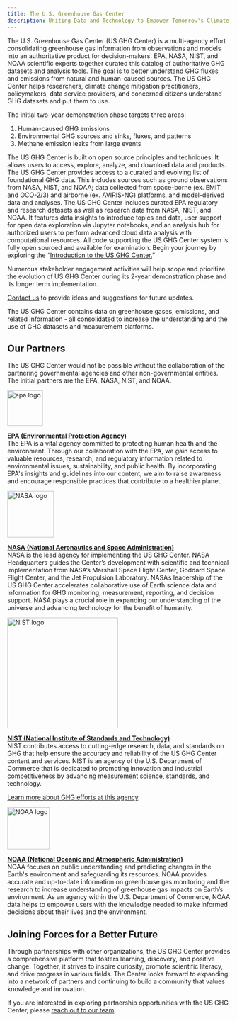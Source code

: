 ```yaml
---
title: The U.S. Greenhouse Gas Center
description: Uniting Data and Technology to Empower Tomorrow's Climate Solutions
---
```


<Block>
  <Prose>
  The U.S. Greenhouse Gas Center (US GHG Center) is a multi-agency effort consolidating greenhouse gas information from observations and models into an authoritative product for decision-makers. EPA, NASA, NIST, and NOAA scientific experts together curated this catalog of authoritative GHG datasets and analysis tools. The goal is to better understand GHG fluxes and emissions from natural and human-caused sources. The US GHG Center helps researchers, climate change mitigation practitioners, policymakers, data service providers, and concerned citizens understand GHG datasets and put them to use.


  The initial two-year demonstration phase targets three areas: 
  1.	Human-caused GHG emissions
  2.	Environmental GHG sources and sinks, fluxes, and patterns
  3.  Methane emission leaks from large events


  The US GHG Center is built on open source principles and techniques. It allows users to access, explore, analyze, and download data and products. The US GHG Center provides access to a curated and evolving list of foundational GHG data. This includes sources such as ground observations from NASA, NIST, and NOAA; data collected from space-borne (ex. EMIT and OCO-2/3) and airborne (ex. AVIRIS-NG) platforms, and model-derived data and analyses. The US GHG Center includes curated EPA regulatory and research datasets as well as research data from NASA, NIST, and NOAA. It features data insights to introduce topics and data, user support for open data exploration via Jupyter notebooks, and an analysis hub for authorized users to perform advanced cloud data analysis with computational resources. All code supporting the US GHG Center system is fully open sourced and available for examination.
  Begin your journey by exploring the “[Introduction to the US GHG Center.](/stories/intro-us-ghg-center)”


  Numerous stakeholder engagement activities will help scope and prioritize the evolution of US GHG Center during its 2-year demonstration phase and its longer term implementation. 


  [Contact us](https://docs.google.com/forms/d/e/1FAIpQLSeZrDYP6W3fVOJBwncsLINTdhYsUl9XyoTjNvl7PLBQLV5A0Q/viewform) to provide ideas and suggestions for future updates.


  The US GHG Center contains data on greenhouse gases, emissions, and related information - all consolidated to increase the understanding and the use of GHG datasets and measurement platforms.

  </Prose>
</Block>

<Block>
  <Prose>

  ## Our Partners

  The US GHG Center would not be possible without the collaboration of the partnering governmental agencies and other non-governmental entities. The initial partners are the EPA, NASA, NIST, and NOAA.

  <a href="https://www.epa.gov/" target="_blank">
  <Image 
    src={new URL('./media/epa.svg', import.meta.url).href}
    alt="epa logo"
    width="80"
  />
  </a>

  **[EPA (Environmental Protection Agency)](https://www.epa.gov/)**  
  The EPA is a vital agency committed to protecting human health and the environment. Through our collaboration with the EPA, we gain access to valuable resources, research, and regulatory information related to environmental issues, sustainability, and public health. By incorporating EPA's insights and guidelines into our content, we aim to raise awareness and encourage responsible practices that contribute to a healthier planet.

  <a href="https://www.nasa.gov/" target="_blank">
  <Image 
    src={new URL('./media/nasa.png', import.meta.url).href}
    alt="NASA logo"
    width="105"
  />
  </a>

  **[NASA (National Aeronautics and Space Administration)](https://www.nasa.gov/)**  
  NASA is the lead agency for implementing the US GHG Center. NASA Headquarters guides the Center’s development with scientific and technical implementation from NASA’s Marshall Space Flight Center, Goddard Space Flight Center, and the Jet Propulsion Laboratory. NASA’s leadership of the US GHG Center accelerates collaborative use of Earth science data and information for GHG monitoring, measurement, reporting, and decision support. NASA plays a crucial role in expanding our understanding of the universe and advancing technology for the benefit of humanity. 

  <a href="https://www.nist.gov/" target="_blank">
  <Image 
    src={new URL('./media/nist.png', import.meta.url).href}
    alt="NIST logo"
    width="250"
  />
  </a>

  **[NIST (National Institute of Standards and Technology)](https://www.nist.gov/)**  
  NIST contributes access to cutting-edge research, data, and standards on GHG that help ensure the accuracy and reliability of the US GHG Center content and services. NIST is an agency of the U.S. Department of Commerce that is dedicated to promoting innovation and industrial competitiveness by advancing measurement science, standards, and technology. 

  [Learn more about GHG efforts at this agency](https://www.nist.gov/spo/greenhouse-gas-measurements-program).

  <a href="https://www.noaa.gov/" target="_blank">
  <Image 
    src={new URL('./media/noaa.png', import.meta.url).href}
    alt="NOAA logo"
    width="95"
  />
  </a>

  **[NOAA (National Oceanic and Atmospheric Administration)](https://www.noaa.gov/)**  
  NOAA focuses on public understanding and predicting changes in the Earth's environment and safeguarding its resources. NOAA provides accurate and up-to-date information on greenhouse gas monitoring and the research to increase understanding of greenhouse gas impacts on Earth’s environment. As an agency within the U.S. Department of Commerce, NOAA data helps to empower users with the knowledge needed to make informed decisions about their lives and the environment. 


  ## Joining Forces for a Better Future

  Through partnerships with other organizations, the US GHG Center provides a comprehensive platform that fosters learning, discovery, and positive change. Together, it strives to inspire curiosity, promote scientific literacy, and drive progress in various fields. The Center looks forward to expanding into a network of partners and continuing to build a community that values knowledge and innovation.
  
  
  If you are interested in exploring partnership opportunities with the US GHG Center, please [reach out to our team](https://docs.google.com/forms/d/e/1FAIpQLSeZrDYP6W3fVOJBwncsLINTdhYsUl9XyoTjNvl7PLBQLV5A0Q/viewform).

  </Prose>
</Block>
